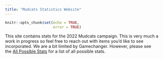 ```yaml
---
title: "Mudcats Statistics Website"
---
```


```r
knitr::opts_chunk$set(echo = TRUE,
                      error = TRUE)
```

This site contains stats for the 2022 Mudcats campaign. This is very much a work in progress so feel free to reach out with items you'd like to see incorporated. We are a bit limited by Gamechanger. However, please see the [All Possible Stats](All Possible Stats-gamechanger-stats.html) for a list of all possible stats. 
